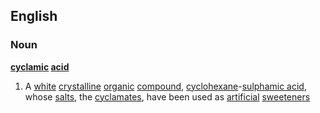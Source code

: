 ==English==
===Noun===
'''[[cyclamic]] [[acid]]'''
#{{chemistry}} A [[white]] [[crystalline]] [[organic]] [[compound]], [[cyclohexane]]-[[sulphamic acid]], whose [[salt]]s, the [[cyclamate]]s,  have been used as [[artificial]] [[sweetener]]s